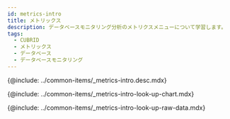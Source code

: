 ```yaml
---
id: metrics-intro
title: メトリックス
description: データベースモニタリング分析のメトリクスメニューについて学習します。
tags:
  - CUBRID
  - メトリックス
  - データベース
  - データベースモニタリング
---
```



<!-- 概要 -->

{@include: ../common-items/_metrics-intro.desc.mdx}

<IntroExam category='db_cubrid_counter'/>

<ProdImg img='metrics-example-00.png' desc=''/>

<!-- メトリクスチャートを照会する -->

{@include: ../common-items/_metrics-intro-look-up-chart.mdx}  

<LookupchartDesc metric='Num_adaptive_flush_max_pages' category='db_cubrid_counter' />

<!-- メトリクスRaw Dataを照会する -->

{@include: ../common-items/_metrics-intro-look-up-raw-data.mdx}  
